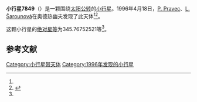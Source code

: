 {{Infobox planet
| bgcolour = #FFFFC0
| name = 7849 Janjosefric
| symbol = 
| image = 
| caption = 
| discovery = yes
| discovery_ref = 
| discoverer = [[P._Pravec|P. Pravec]]、[[L._Šarounová|L. Šarounová]]
| discovery_site = [[奥德热幽夫|奥德热幽夫]] 
| discovered = 1996年4月18日
| designations = yes
| mp_name = 
| named_after = 
| alt_names = 1996 HR/ 1962 XQ1 / 1980 WB2
| mp_category = [[主带小行星|主带小行星]]
| orbit_ref = <ref name="a">[http://ssd.jpl.nasa.gov/sbdb.cgi?sstr=7849 7849 Janjosefric] {{Wayback|url=http://ssd.jpl.nasa.gov/sbdb.cgi?sstr=7849 |date=20201124025712 }}，小行星數據庫瀏覽器（JPL Small-Body Database Browser）－[[美国国家航空航天局|美国国家航空航天局]]喷气推进实验室</ref>
| epoch = 2456400.5 (2013年4月18日更新)
| aphelion = {{convert|2.996073596685925|AU|km|3|abbr=on|lk=out}}
| perihelion = {{convert|2.466754163339324|AU|km|3|abbr=on}}
| semimajor = {{convert|2.731413880012625|AU|km|3|abbr=on}}
| eccentricity = 0.096894769
| period = 1648.844481 [[日|日]]<br />4.51[[儒略年|儒略年]]
| avg_speed = 
| inclination = 6.026480387305909
| asc_node = 81.54902219527334
| mean_anomaly = 
| arg_peri = 345.76752521
| satellites = 
| physical_characteristics = yes
| dimensions = 
| mass = 
| density = 
| surface_grav = 
| escape_velocity = 
| sidereal_day = 
| axial_tilt = 
| pole_ecliptic_lat = 
| pole_ecliptic_lon = 
| albedo = 
| temperatures= 
| temp_name1 = 
| mean_temp_1 = 
| max_temp_1 = 
| temp_name2 = 
| max_temp_2 = 
| spectral_type = 
| abs_magnitude = 345.76752521
}}

'''小行星7849'''（{{lang-en|7849 Janjosefric}}）是一颗围绕[[太阳|太阳]][[公转|公转]]的[[小行星|小行星]]。1996年4月18日，[[P._Pravec|P. Pravec]]、[[L._Šarounová|L. Šarounová]]在奥德热幽夫发现了此天体<ref name="a" /><ref>{{cite news|title=小行星列表|url=http://cfa-www.harvard.edu/iau/lists/NumberedMPs.txt|accessdate=2013-07-08|newspaper=哈佛大学|archive-date=2008-05-17|archive-url=https://web.archive.org/web/20080517010638/http://cfa-www.harvard.edu/iau/lists/NumberedMPs.txt|dead-url=no}}</ref>。

这颗小行星的[[绝对星等|绝对星等]]为345.76752521等<ref name="a" />。

==参考文献==
{{reflist}}
{{Minor Planet Number|[[小行星7848|小行星7848]]|[[小行星7850|小行星7850]]}}

{{小天体}}

[[Category:小行星带天体|Category:小行星带天体]]
[[Category:1996年发现的小行星|Category:1996年发现的小行星]]

{{asteroid-stub}}